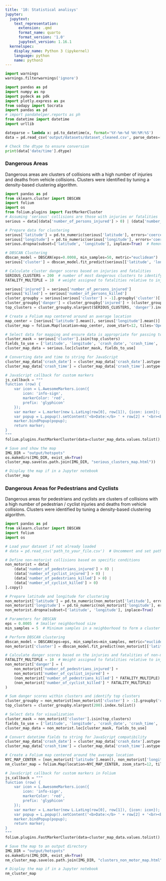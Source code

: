 ```yaml
---
title: '10: Statistical analisys'
jupyter:
  jupytext:
    text_representation:
      extension: .qmd
      format_name: quarto
      format_version: '1.0'
      jupytext_version: 1.16.1
  kernelspec:
    display_name: Python 3 (ipykernel)
    language: python
    name: python3
---
```


```python
import warnings
warnings.filterwarnings('ignore')
```

```python
 
import pandas as pd
import numpy as np
import pydeck as pdk
import plotly.express as px
from sodapy import Socrata
import pandas as pd
# import pandahelper.reports as ph
from datetime import datetime
import urllib
```

```python
dateparse = lambda x: pd.to_datetime(x, format='%Y-%m-%d %H:%M:%S')
data = pd.read_csv('output/datasets/dataset_cleaned.csv', parse_dates=['date/time'], date_parser=dateparse)

# Check the dtype to ensure conversion
print(data['date/time'].dtype)
```

### Dangerous Areas
Dangerous areas are clusters of collisions with a high number of injuries and deaths from vehicle collisions. Clusters were identified by tuning a density-based clustering algorithm.

```python
import pandas as pd
from sklearn.cluster import DBSCAN
import folium
import os
from folium.plugins import FastMarkerCluster
# Assuming 'serious' collisions are those with injuries or fatalities
serious = data[(data['number_of_persons_injured'] > 0) | (data['number_of_persons_killed'] > 0)].copy()

# Prepare data for clustering
serious['latitude'] = pd.to_numeric(serious['latitude'], errors='coerce')
serious['longitude'] = pd.to_numeric(serious['longitude'], errors='coerce')
serious.dropna(subset=['latitude', 'longitude'], inplace=True)  # Remove any rows without valid lat/long data

# DBSCAN Clustering
dbscan_model = DBSCAN(eps=0.0008, min_samples=50, metric="euclidean")
serious['cluster'] = dbscan_model.fit_predict(serious[['latitude', 'longitude']])

# Calculate cluster danger scores based on injuries and fatalities
SERIOUS_CLUSTERS = 200  # number of most dangerous clusters to identify
FATALITY_MULTIPLE = 10  # weight assigned to fatalities relative to injuries

serious['injured'] = serious['number_of_persons_injured']
serious['killed'] = serious['number_of_persons_killed']
cluster_groupby = serious[serious['cluster'] > -1].groupby('cluster')[['injured', 'killed']].sum()
cluster_groupby['danger'] = cluster_groupby['injured'] + (cluster_groupby['killed'] * FATALITY_MULTIPLE)
top_clusters = cluster_groupby.nlargest(SERIOUS_CLUSTERS, 'danger').index.tolist()
```

```python
# Create a Folium map centered around an average location
map_center = [serious['latitude'].mean(), serious['longitude'].mean()]
cluster_map = folium.Map(location=map_center, zoom_start=12, tiles='OpenStreetMap')

# Select data for mapping and ensure data is appropriate for passing to Folium
cluster_mask = serious['cluster'].isin(top_clusters)
fields_to_use = ['latitude', 'longitude', 'crash_date', 'crash_time', 'injured', 'killed', 'cluster']
cluster_map_data = serious.loc[cluster_mask, fields_to_use]

# Converting date and time to string for JavaScript
cluster_map_data['crash_date'] = cluster_map_data['crash_date'].astype(str)
cluster_map_data['crash_time'] = cluster_map_data['crash_time'].astype(str)

# JavaScript callback for custom markers
js_callback = """
function (row) {
    var icon = L.AwesomeMarkers.icon({
        icon: 'info-sign',
        markerColor: 'red',
        prefix: 'glyphicon'
    });
    var marker = L.marker(new L.LatLng(row[0], row[1]), {icon: icon});
    var popup = L.popup().setContent('<b>Date:</b> ' + row[2] + '<br><b>Time:</b> ' + row[3] + '<br><b>Injured:</b> ' + row[4] + '<br><b>Killed:</b> ' + row[5] + '<br><b>Cluster ID:</b> ' + row[6]);
    marker.bindPopup(popup);
    return marker;
}
"""
folium.plugins.FastMarkerCluster(data=cluster_map_data.values.tolist(), callback=js_callback).add_to(cluster_map)

# Save and show the map
IMG_DIR = "output/hotspots"
os.makedirs(IMG_DIR, exist_ok=True)
cluster_map.save(os.path.join(IMG_DIR, "serious_clusters_map.html"))

# Display the map if in a Jupyter notebook
cluster_map
```

### Dangerous Areas for Pedestrians and Cyclists
Dangerous areas for pedestrians and cyclists are clusters of collisions with a high number of pedestrian / cyclist injuries and deaths from vehicle collisions. Clusters were identified by tuning a density-based clustering algorithm.

```python
import pandas as pd
from sklearn.cluster import DBSCAN
import folium
import os

# Load your dataset if not already loaded
# data = pd.read_csv('path_to_your_file.csv')  # Uncomment and set path if needed

# Define non-motorist collisions based on specific conditions
non_motorist = data[
    (data['number_of_pedestrians_injured'] > 0) |
    (data['number_of_cyclist_injured'] > 0) |
    (data['number_of_pedestrians_killed'] > 0) |
    (data['number_of_cyclist_killed'] > 0)
].copy()

# Prepare latitude and longitude for clustering
non_motorist['latitude'] = pd.to_numeric(non_motorist['latitude'], errors='coerce')
non_motorist['longitude'] = pd.to_numeric(non_motorist['longitude'], errors='coerce')
non_motorist.dropna(subset=['latitude', 'longitude'], inplace=True)

# Parameters for DBSCAN
eps = 0.0005  # Smaller neighborhood size
min_samples = 5  # Minimum samples in a neighborhood to form a cluster

# Perform DBSCAN clustering
dbscan_model = DBSCAN(eps=eps, min_samples=min_samples, metric="euclidean")
non_motorist['cluster'] = dbscan_model.fit_predict(non_motorist[['latitude', 'longitude']])

# Calculate danger scores based on the injuries and fatalities of non-motorists
FATALITY_MULTIPLE = 10  # Weight assigned to fatalities relative to injuries
non_motorist['danger'] = (
    non_motorist['number_of_pedestrians_injured'] +
    non_motorist['number_of_cyclist_injured'] +
    (non_motorist['number_of_pedestrians_killed'] * FATALITY_MULTIPLE) +
    (non_motorist['number_of_cyclist_killed'] * FATALITY_MULTIPLE)
)

# Sum danger scores within clusters and identify top clusters
cluster_groupby = non_motorist[non_motorist['cluster'] > -1].groupby('cluster')['danger'].sum()
top_clusters = cluster_groupby.nlargest(200).index.tolist()

# Select data for visualization
cluster_mask = non_motorist['cluster'].isin(top_clusters)
fields_to_use = ['latitude', 'longitude', 'crash_date', 'crash_time', 'number_of_pedestrians_injured', 'number_of_cyclist_injured', 'number_of_pedestrians_killed', 'number_of_cyclist_killed', 'cluster']
cluster_map_data = non_motorist.loc[cluster_mask, fields_to_use]

# Convert datetime fields to string for JavaScript compatibility
cluster_map_data['crash_date'] = cluster_map_data['crash_date'].astype(str)
cluster_map_data['crash_time'] = cluster_map_data['crash_time'].astype(str)

# Create a Folium map centered around the average location
NYC_MAP_CENTER = [non_motorist['latitude'].mean(), non_motorist['longitude'].mean()]
nm_cluster_map = folium.Map(location=NYC_MAP_CENTER, zoom_start=12, tiles='OpenStreetMap')

# JavaScript callback for custom markers in Folium
js_callback = """
function (row) {
    var icon = L.AwesomeMarkers.icon({
        icon: 'info-sign',
        markerColor: 'red',
        prefix: 'glyphicon'
    });
    var marker = L.marker(new L.LatLng(row[0], row[1]), {icon: icon});
    var popup = L.popup().setContent('<b>Date:</b> ' + row[2] + '<br><b>Time:</b> ' + row[3] + '<br><b>Pedestrians Injured:</b> ' + row[4] + '<br><b>Cyclists Injured:</b> ' + row[5] + '<br><b>Pedestrians Killed:</b> ' + row[6] + '<br><b>Cyclists Killed:</b> ' + row[7] + '<br><b>Cluster ID:</b> ' + row[8]);
    marker.bindPopup(popup);
    return marker;
}
"""
folium.plugins.FastMarkerCluster(data=cluster_map_data.values.tolist(), callback=js_callback).add_to(nm_cluster_map)

# Save the map to an output directory
IMG_DIR = "output/hotspots"
os.makedirs(IMG_DIR, exist_ok=True)
nm_cluster_map.save(os.path.join(IMG_DIR, "clusters_non_motor_map.html"))

# Display the map if in a Jupyter notebook
nm_cluster_map
```
